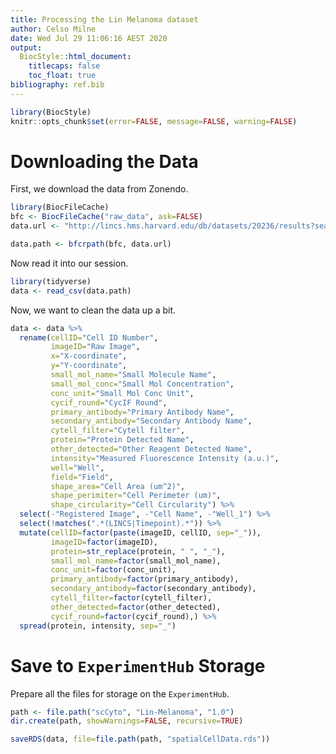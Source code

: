 ```yaml
---
title: Processing the Lin Melanoma dataset
author: Celso Milne
date: Wed Jul 29 11:06:16 AEST 2020
output:
  BiocStyle::html_document:
    titlecaps: false
    toc_float: true
bibliography: ref.bib
---
```


```r
library(BiocStyle)
knitr::opts_chunk$set(error=FALSE, message=FALSE, warning=FALSE)
```

# Downloading the Data

First, we download the data from Zonendo.

```r
library(BiocFileCache)
bfc <- BiocFileCache("raw_data", ask=FALSE)
data.url <- "http://lincs.hms.harvard.edu/db/datasets/20236/results?search=&output_type=.csv"

data.path <- bfcrpath(bfc, data.url)
```

Now read it into our session.

```r
library(tidyverse)
data <- read_csv(data.path)
```

Now, we want to clean the data up a bit.

```r
data <- data %>%
  rename(cellID="Cell ID Number",
         imageID="Raw Image",
         x="X-coordinate", 
         y="Y-coordinate",
         small_mol_name="Small Molecule Name", 
         small_mol_conc="Small Mol Concentration",
         conc_unit="Small Mol Conc Unit",
         cycif_round="CycIF Round", 
         primary_antibody="Primary Antibody Name",
         secondary_antibody="Secondary Antibody Name",
         cytell_filter="Cytell filter",
         protein="Protein Detected Name",
         other_detected="Other Reagent Detected Name",
         intensity="Measured Fluorescence Intensity (a.u.)",
         well="Well",
         field="Field",
         shape_area="Cell Area (um^2)",
         shape_perimiter="Cell Perimeter (um)",
         shape_circularity="Cell Circularity") %>%
  select(-"Registered Image", -"Cell Name", -"Well_1") %>%
  select(!matches(".*(LINCS|Timepoint).*")) %>%
  mutate(cellID=factor(paste(imageID, cellID, sep="_")),
         imageID=factor(imageID),
         protein=str_replace(protein, " ", "_"),
         small_mol_name=factor(small_mol_name),
         conc_unit=factor(conc_unit),
         primary_antibody=factor(primary_antibody),
         secondary_antibody=factor(secondary_antibody),
         cytell_filter=factor(cytell_filter),
         other_detected=factor(other_detected),
         cycif_round=factor(cycif_round),) %>%
  spread(protein, intensity, sep="_")
```

# Save to `ExperimentHub` Storage

Prepare all the files for storage on the `ExperimentHub`.

```r
path <- file.path("scCyto", "Lin-Melanoma", "1.0")
dir.create(path, showWarnings=FALSE, recursive=TRUE)

saveRDS(data, file=file.path(path, "spatialCellData.rds"))
```
